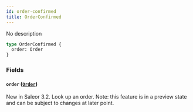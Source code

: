 ```yaml
---
id: order-confirmed
title: OrderConfirmed
---
```



No description

```graphql
type OrderConfirmed {
  order: Order
}
```


### Fields

#### `order` ([`Order`](../../../developer/api-reference/objects/order))

New in Saleor 3.2. Look up an order. Note: this feature is in a preview state and can be subject to changes at later point.




